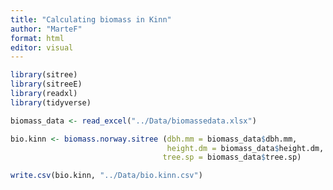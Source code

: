 ```yaml
---
title: "Calculating biomass in Kinn"
author: "MarteF"
format: html
editor: visual
---
```


```r
library(sitree)
library(sitreeE)
library(readxl)
library(tidyverse)
```

```r
biomass_data <- read_excel("../Data/biomassedata.xlsx")
```

```r
bio.kinn <- biomass.norway.sitree (dbh.mm = biomass_data$dbh.mm, 
                                   height.dm = biomass_data$height.dm,
                                  tree.sp = biomass_data$tree.sp)

write.csv(bio.kinn, "../Data/bio.kinn.csv")
```
